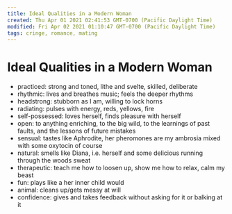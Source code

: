 ```yaml
---
title: Ideal Qualities in a Modern Woman
created: Thu Apr 01 2021 02:41:53 GMT-0700 (Pacific Daylight Time)
modified: Fri Apr 02 2021 01:10:47 GMT-0700 (Pacific Daylight Time)
tags: cringe, romance, mating
---
```


# Ideal Qualities in a Modern Woman

- practiced: strong and toned, lithe and svelte, skilled, deliberate
- rhythmic: lives and breathes music; feels the deeper rhythms
- headstrong: stubborn as I am, willing to lock horns
- radiating: pulses with energy, reds, yellows, fire
- self-possessed: loves herself, finds pleasure with herself
- open: to anything enriching, to the big wild, to the learnings of past faults, and the lessons of future mistakes
- sensual: tastes like Aphrodite, her pheromones are my ambrosia mixed with some oxytocin of course
- natural: smells like Diana, i.e. herself and some delicious running through the woods sweat
- therapeutic: teach me how to loosen up, show me how to relax, calm my beast
- fun: plays like a her inner child would
- animal: cleans up/gets messy at will
- confidence: gives and takes feedback without asking for it or balking at it
